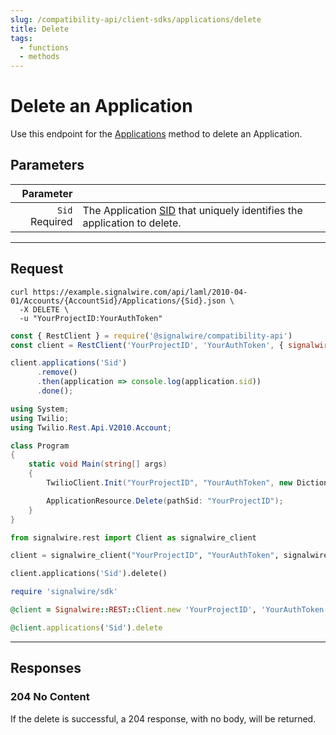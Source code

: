 ```yaml
---
slug: /compatibility-api/client-sdks/applications/delete
title: Delete
tags:
  - functions
  - methods
---
```


# Delete an Application

Use this endpoint for the [Applications](./index.mdx) method to delete an Application.

## Parameters

|                                        Parameter |                                                                                                   |
| -----------------------------------------------: | ------------------------------------------------------------------------------------------------- |
| `Sid` <span className="required-arg">Required</span> | The Application [SID](/platform/dashboard/guides/what-is-a-sid/) that uniquely identifies the application to delete. |

---

## Request

<Tabs groupId="compatibility-sdks">

<TabItem value="shell" label="cURL">

```shell
curl https://example.signalwire.com/api/laml/2010-04-01/Accounts/{AccountSid}/Applications/{Sid}.json \
  -X DELETE \
  -u "YourProjectID:YourAuthToken"
```

</TabItem>

<TabItem value="node" label="Node.js">

```javascript
const { RestClient } = require('@signalwire/compatibility-api')
const client = RestClient('YourProjectID', 'YourAuthToken', { signalwireSpaceUrl: 'example.signalwire.com' })

client.applications('Sid')
      .remove()
      .then(application => console.log(application.sid))
      .done();
```

</TabItem>

<TabItem value="csharp" label="C#">

```csharp
using System;
using Twilio;
using Twilio.Rest.Api.V2010.Account;

class Program
{
    static void Main(string[] args)
    {
        TwilioClient.Init("YourProjectID", "YourAuthToken", new Dictionary<string, object> { ["signalwireSpaceUrl"] = "{SPACE}.signalwire.com" });

        ApplicationResource.Delete(pathSid: "YourProjectID");
    }
}
```

</TabItem>

<TabItem value="python" label="Python">

```python
from signalwire.rest import Client as signalwire_client

client = signalwire_client("YourProjectID", "YourAuthToken", signalwire_space_url = 'example.signalwire.com')

client.applications('Sid').delete()
```

</TabItem>

<TabItem value="ruby" label="Ruby">

```ruby
require 'signalwire/sdk'

@client = Signalwire::REST::Client.new 'YourProjectID', 'YourAuthToken', signalwire_space_url: "example.signalwire.com"

@client.applications('Sid').delete
```

</TabItem>

</Tabs>

---

## Responses

<h3><span class="badge badge--success">204</span> No Content</h3>

If the delete is successful, a 204 response, with no body, will be returned.
